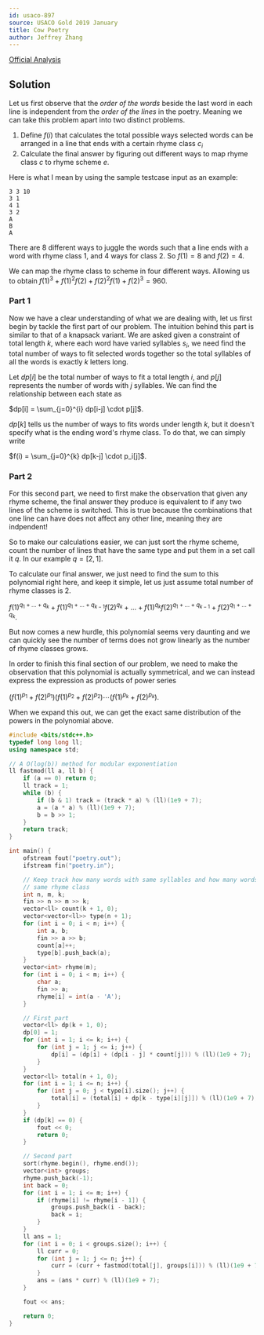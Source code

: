 ```yaml
---
id: usaco-897
source: USACO Gold 2019 January
title: Cow Poetry
author: Jeffrey Zhang
---
```


[Official Analysis](http://www.usaco.org/current/data/sol_poetry_gold_jan19.html)


## Solution

Let us first observe that the *order of the words* beside the last word in each line is independent from the *order of the lines* in the poetry. Meaning we can take this problem apart into two distinct problems.

1. Define $f(i)$ that calculates the total possible ways selected words can be arranged in a line that ends with a certain rhyme class $c_i$
2. Calculate the final answer by figuring out different ways to map rhyme class $c$ to rhyme scheme $e$.

Here is what I mean by using the sample testcase input as an example:
```
3 3 10
3 1
4 1
3 2
A
B
A
```

There are $8$ different ways to juggle the words such that a line ends with a word with rhyme class $1$, and $4$ ways for class $2$. So $f(1) = 8$ and $f(2) = 4$.

We can map the rhyme class to scheme in four different ways. Allowing us to obtain $f(1)^3 + f(1)^2f(2) + f(2)^2f(1) + f(2)^3 = 960$.

### Part 1
Now we have a clear understanding of what we are dealing with, let us first begin by tackle the first part of our problem. The intuition behind this part is similar to that of a knapsack variant. We are asked given a constraint of total length $k$, where each word have varied syllables $s_i$, we need find the total number of ways to fit selected words together so the total syllables of all the words is exactly $k$ letters long.

Let $dp[i]$ be the total number of ways to fit a total length $i$, and $p[j]$ represents the number of words with $j$ syllables. We can find the relationship between each state as

$dp[i] = \sum_{j=0}^{i} dp[i-j] \cdot p[j]$.

$dp[k]$ tells us the number of ways to fits words under length $k$, but it doesn't specify what is the ending word's rhyme class. To do that, we can simply write

$f(i) = \sum_{j=0}^{k} dp[k-j] \cdot p_i[j]$.

### Part 2
For this second part, we need to first make the observation that given any rhyme scheme, the final answer they produce is equivalent to if any two lines of the scheme is switched. This is true because the combinations that one line can have does not affect any other line, meaning they are indpendent!

So to make our calculations easier, we can just sort the rhyme scheme, count the number of lines that have the same type and put them in a set call it $q$. In our example $q = [2, 1]$.

To calculate our final answer, we just need to find the sum to this polynomial right here, and keep it simple, let us just assume total number of rhyme classes is $2$.

$f(1)^{q_1+ \dots +q_k} + f(1)^{q_1 + \dots + q_{k-1}} f(2)^{q_k} + \dots + f(1)^{q_k} f(2)^{q_1 + \dots + q_{k-1}} + f(2)^{q_1+ \dots + q_k}$.

But now comes a new hurdle, this polynomial seems very daunting and we can quickly see the number of terms does not grow linearly as the number of rhyme classes grows.

In order to finish this final section of our problem, we need to make the observation that this polynomial is actually symmetrical, and we can instead express the expression as products of power series

$(f(1)^{p_1} + f(2)^{p_1})(f(1)^{p_2} + f(2)^{p_2}) \cdots (f(1)^{p_k} + f(2)^{p_k})$.

When we expand this out, we can get the exact same distribution of the powers in the polynomial above.


<LanguageSection>
<CPPSection>

```cpp
#include <bits/stdc++.h>
typedef long long ll;
using namespace std;

// A O(log(b)) method for modular exponentiation
ll fastmod(ll a, ll b) {
	if (a == 0) return 0;
	ll track = 1;
	while (b) {
		if (b & 1) track = (track * a) % (ll)(1e9 + 7);
		a = (a * a) % (ll)(1e9 + 7);
		b = b >> 1;
	}
	return track;
}

int main() {
	ofstream fout("poetry.out");
	ifstream fin("poetry.in");

	// Keep track how many words with same syllables and how many words in the
	// same rhyme class
	int n, m, k;
	fin >> n >> m >> k;
	vector<ll> count(k + 1, 0);
	vector<vector<ll>> type(n + 1);
	for (int i = 0; i < n; i++) {
		int a, b;
		fin >> a >> b;
		count[a]++;
		type[b].push_back(a);
	}
	vector<int> rhyme(m);
	for (int i = 0; i < m; i++) {
		char a;
		fin >> a;
		rhyme[i] = int(a - 'A');
	}

	// First part
	vector<ll> dp(k + 1, 0);
	dp[0] = 1;
	for (int i = 1; i <= k; i++) {
		for (int j = 1; j <= i; j++) {
			dp[i] = (dp[i] + (dp[i - j] * count[j])) % (ll)(1e9 + 7);
		}
	}
	vector<ll> total(n + 1, 0);
	for (int i = 1; i <= n; i++) {
		for (int j = 0; j < type[i].size(); j++) {
			total[i] = (total[i] + dp[k - type[i][j]]) % (ll)(1e9 + 7);
		}
	}
	if (dp[k] == 0) {
		fout << 0;
		return 0;
	}

	// Second part
	sort(rhyme.begin(), rhyme.end());
	vector<int> groups;
	rhyme.push_back(-1);
	int back = 0;
	for (int i = 1; i <= m; i++) {
		if (rhyme[i] != rhyme[i - 1]) {
			groups.push_back(i - back);
			back = i;
		}
	}
	ll ans = 1;
	for (int i = 0; i < groups.size(); i++) {
		ll curr = 0;
		for (int j = 1; j <= n; j++) {
			curr = (curr + fastmod(total[j], groups[i])) % (ll)(1e9 + 7);
		}
		ans = (ans * curr) % (ll)(1e9 + 7);
	}

	fout << ans;

	return 0;
}
```

</CPPSection>
</LanguageSection>
